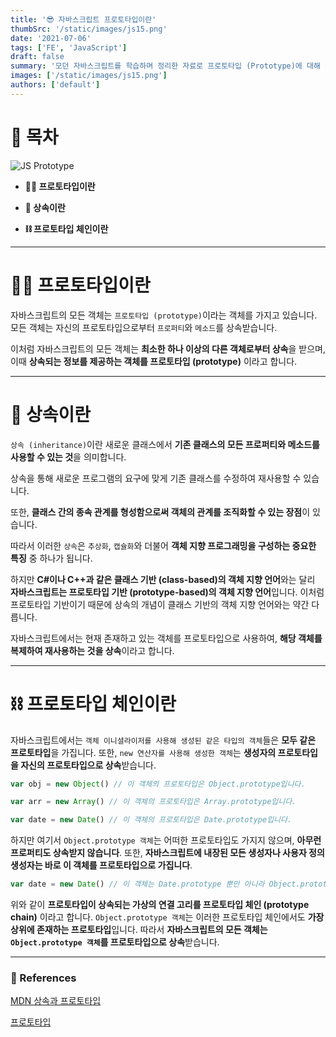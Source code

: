 ```yaml
---
title: '😎 자바스크립트 프로토타입이란'
thumbSrc: '/static/images/js15.png'
date: '2021-07-06'
tags: ['FE', 'JavaScript']
draft: false
summary: '모던 자바스크립트를 학습하며 정리한 자료로 프로토타입 (Prototype)에 대해 설명합니다.'
images: ['/static/images/js15.png']
authors: ['default']
---
```


# 📌 목차

![JS Prototype](/static/images/js15.png)

- **💁🏻 프로토타입이란**

- **🙌 상속이란**

- **⛓️ 프로토타입 체인이란**

---

# 💁🏻 프로토타입이란

자바스크립트의 모든 객체는 `프로토타입 (prototype)`이라는 객체를 가지고 있습니다. 모든 객체는 자신의 프로토타입으로부터 `프로퍼티`와 `메소드`를 상속받습니다.

이처럼 자바스크립트의 모든 객체는 **최소한 하나 이상의 다른 객체로부터 상속**을 받으며, 이때 **상속되는 정보를 제공하는 객체를 프로토타입 (prototype)** 이라고 합니다.

---

# 🙌 상속이란

`상속 (inheritance)`이란 새로운 클래스에서 **기존 클래스의 모든 프로퍼티와 메소드를 사용할 수 있는 것**을 의미합니다.

상속을 통해 새로운 프로그램의 요구에 맞게 기존 클래스를 수정하여 재사용할 수 있습니다.

또한, **클래스 간의 종속 관계를 형성함으로써 객체의 관계를 조직화할 수 있는 장점**이 있습니다.

따라서 이러한 `상속`은 `추상화`, `캡슐화`와 더불어 **객체 지향 프로그래밍을 구성하는 중요한 특징** 중 하나가 됩니다.

하지만 **C#이나 C++과 같은 클래스 기반 (class-based)의 객체 지향 언어**와는 달리 **자바스크립트는 프로토타입 기반 (prototype-based)의 객체 지향 언어**입니다. 이처럼 프로토타입 기반이기 때문에 상속의 개념이 클래스 기반의 객체 지향 언어와는 약간 다릅니다.

자바스크립트에서는 현재 존재하고 있는 객체를 프로토타입으로 사용하여, **해당 객체를 복제하여 재사용하는 것을 상속**이라고 합니다.

---

# ⛓️ 프로토타입 체인이란

자바스크립트에서는 `객체 이니셜라이저를 사용해 생성된 같은 타입의 객체`들은 **모두 같은 프로토타입**을 가집니다. 또한, `new 연산자를 사용해 생성한 객체`는 **생성자의 프로토타입을 자신의 프로토타입으로 상속**받습니다.

```javascript
var obj = new Object() // 이 객체의 프로토타입은 Object.prototype입니다.

var arr = new Array() // 이 객체의 프로토타입은 Array.prototype입니다.

var date = new Date() // 이 객체의 프로토타입은 Date.prototype입니다.
```

하지만 여기서 `Object.prototype 객체`는 어떠한 프로토타입도 가지지 않으며, **아무런 프로퍼티도 상속받지 않습니다**. 또한, **자바스크립트에 내장된 모든 생성자나 사용자 정의 생성자는 바로 이 객체를 프로토타입으로 가집니다**.

```javascript
var date = new Date() // 이 객체는 Date.prototype 뿐만 아니라 Object.prototype도 프로토타입으로 가집니다.
```

위와 같이 **프로토타입이 상속되는 가상의 연결 고리를 프로토타입 체인 (prototype chain)** 이라고 합니다. `Object.prototype 객체`는 이러한 프로토타입 체인에서도 **가장 상위에 존재하는 프로토타입**입니다. 따라서 **자바스크립트의 모든 객체는 `Object.prototype 객체`를 프로토타입으로 상속**받습니다.

---

### 🔗 References

[MDN 상속과 프로토타입](https://developer.mozilla.org/ko/docs/Web/JavaScript/Inheritance_and_the_prototype_chain)

[프로토타입](http://tcpschool.com/javascript/js_object_prototype)

